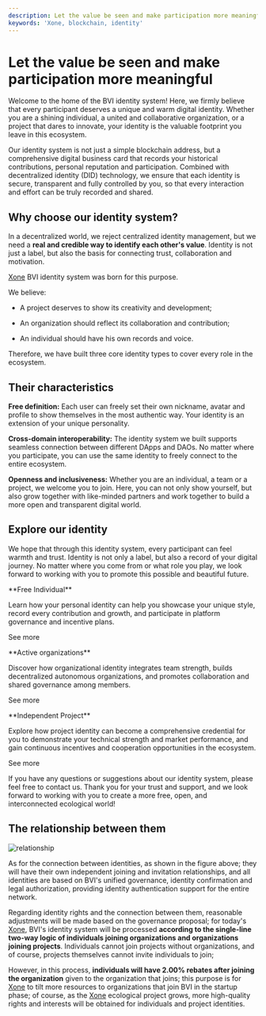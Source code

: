 ```yaml
---
description: Let the value be seen and make participation more meaningful
keywords: 'Xone, blockchain, identity'
---
```


# Let the value be seen and make participation more meaningful

Welcome to the home of the BVI identity system! Here, we firmly believe that every participant deserves a unique and warm digital identity. Whether you are a shining individual, a united and collaborative organization, or a project that dares to innovate, your identity is the valuable footprint you leave in this ecosystem.

Our identity system is not just a simple blockchain address, but a comprehensive digital business card that records your historical contributions, personal reputation and participation. Combined with decentralized identity (DID) technology, we ensure that each identity is secure, transparent and fully controlled by you, so that every interaction and effort can be truly recorded and shared.

## Why choose our identity system?

In a decentralized world, we reject centralized identity management, but we need a **real and credible way to identify each other's value**. Identity is not just a label, but also the basis for connecting trust, collaboration and motivation.

[Xone](https://xone.org/) BVI identity system was born for this purpose.

We believe:

- A project deserves to show its creativity and development;

- An organization should reflect its collaboration and contribution;

- An individual should have his own records and voice.

Therefore, we have built three core identity types to cover every role in the ecosystem.

## Their characteristics

**Free definition:** Each user can freely set their own nickname, avatar and profile to show themselves in the most authentic way. Your identity is an extension of your unique personality.

**Cross-domain interoperability:** The identity system we built supports seamless connection between different DApps and DAOs. No matter where you participate, you can use the same identity to freely connect to the entire ecosystem.

**Openness and inclusiveness:** Whether you are an individual, a team or a project, we welcome you to join. Here, you can not only show yourself, but also grow together with like-minded partners and work together to build a more open and transparent digital world.

## Explore our identity

We hope that through this identity system, every participant can feel warmth and trust. Identity is not only a label, but also a record of your digital journey. No matter where you come from or what role you play, we look forward to working with you to promote this possible and beautiful future.

<div class="mt-2 md:mt-4 grid grid-cols-1 sm:grid-cols-2 lg:grid-cols-3 gap-3">
  <Card className="flex-shrink-0 max-w-full flex-col">
    <CardHeader className="flex top-6 gap-2">
      <div className="i-streamline-interface-favorite-award-ribbon-reward-like-social-rating-media stroke-2 bg-red-600 w-8 h-8" role="img" aria-hidden="true" />
      <div className="flex flex-col">
        <p className="text-md">**Free Individual**</p>
      </div>
    </CardHeader>
    <CardBody className="px-3 pt-0 pb-3 text-small">
      <p>Learn how your personal identity can help you showcase your unique style, record every contribution and growth, and participate in platform governance and incentive plans.</p>
    </CardBody>
    <CardFooter>
      <Link
        isExternal
        showAnchorIcon
        href="/bvi/identity/individual"
        className='text-primaryHue'
      >
        See more
      </Link>
    </CardFooter>
  </Card>
  <Card className="flex-shrink-0 max-w-full flex-col">
    <CardHeader className="flex top-6 gap-2">
      <div className="i-solar-share-circle-bold bg-red-600 w-8 h-8" role="img" aria-hidden="true" />
      <div className="flex flex-col">
        <p className="text-md">**Active organizations**</p>
      </div>
    </CardHeader>
    <CardBody className="px-3 pt-0 pb-3 text-small">
      <p>Discover how organizational identity integrates team strength, builds decentralized autonomous organizations, and promotes collaboration and shared governance among members.</p>
    </CardBody>
    <CardFooter>
      <Link
        isExternal
        showAnchorIcon
        href="/bvi/identity/organize"
        className='text-primaryHue'
      >
        See more
      </Link>
    </CardFooter>
  </Card>
  <Card className="flex-shrink-0 max-w-full flex-col">
    <CardHeader className="flex top-6 gap-2">
      <div className="i-material-symbols-track-changes-rounded bg-red-600 w-8 h-8" role="img" aria-hidden="true" />
      <div className="flex flex-col">
        <p className="text-md">**Independent Project**</p>
      </div>
    </CardHeader>
    <CardBody className="px-3 pt-0 pb-3 text-small">
      <p>Explore how project identity can become a comprehensive credential for you to demonstrate your technical strength and market performance, and gain continuous incentives and cooperation opportunities in the ecosystem.</p>
    </CardBody>
    <CardFooter>
      <Link
        isExternal
        showAnchorIcon
        href="/bvi/identity/project"
        className='text-primaryHue'
      >
        See more
      </Link>
    </CardFooter>
  </Card>  
</div>

If you have any questions or suggestions about our identity system, please feel free to contact us. Thank you for your trust and support, and we look forward to working with you to create a more free, open, and interconnected ecological world!

## The relationship between them

![relationship](public/images/relationship.png)

As for the connection between identities, as shown in the figure above; they will have their own independent joining and invitation relationships, and all identities are based on BVI's unified governance, identity confirmation and legal authorization, providing identity authentication support for the entire network.

Regarding identity rights and the connection between them, reasonable adjustments will be made based on the governance proposal; for today's [Xone](https://xone.org/), BVI's identity system will be processed **according to the single-line two-way logic of individuals joining organizations and organizations joining projects**. Individuals cannot join projects without organizations, and of course, projects themselves cannot invite individuals to join;

However, in this process, **individuals will have 2.00% rebates after joining the organization** given to the organization that joins; this purpose is for [Xone](https://xone.org/) to tilt more resources to organizations that join BVI in the startup phase; of course, as the [Xone](https://xone.org/) ecological project grows, more high-quality rights and interests will be obtained for individuals and project identities.
